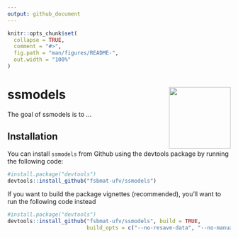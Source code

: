 ```yaml
---
output: github_document
---
```


<!-- README.md is generated from README.Rmd. Please edit that file -->

```r
knitr::opts_chunk$set(
  collapse = TRUE,
  comment = "#>",
  fig.path = "man/figures/README-",
  out.width = "100%"
)
```

# ssmodels <img src='man/figures/logo.png' align="right" height="139" />

<!-- badges: start -->
<!-- badges: end -->

The goal of ssmodels is to ...

## Installation

You can install `ssmodels` from Github using the devtools package by running the following code:

```r
#install.package("devtools")
devtools::install_github("fsbmat-ufv/ssmodels")
```

If you want to build the package vignettes (recommended), you'll want to run the following code instead

```r
#install.package("devtools")
devtools::install_github("fsbmat-ufv/ssmodels", build = TRUE, 
                         build_opts = c("--no-resave-data", "--no-manual"))
```
